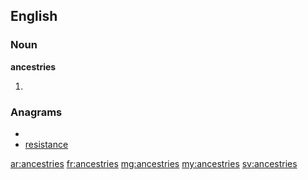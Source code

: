 ==English==

===Noun===
'''ancestries'''

# {{plural of|[[ancestry]]}}

===Anagrams===
* {{alphagram|aceeinrsst}}
* [[resistance#English|resistance]]

[[ar:ancestries]]
[[fr:ancestries]]
[[mg:ancestries]]
[[my:ancestries]]
[[sv:ancestries]]